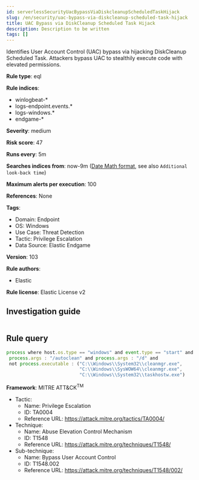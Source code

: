 ```yaml
---
id: serverlessSecurityUacBypassViaDiskcleanupScheduledTaskHijack
slug: /en/security/uac-bypass-via-diskcleanup-scheduled-task-hijack
title: UAC Bypass via DiskCleanup Scheduled Task Hijack
description: Description to be written
tags: []
---
```


<div id="uac-bypass-via-diskcleanup-scheduled-task-hijack"></div>

Identifies User Account Control (UAC) bypass via hijacking DiskCleanup Scheduled Task. Attackers bypass UAC to stealthily execute code with elevated permissions.

**Rule type**: eql

**Rule indices**: 

* winlogbeat-*
* logs-endpoint.events.*
* logs-windows.*
* endgame-*

**Severity**: medium

**Risk score**: 47

**Runs every**: 5m

**Searches indices from**: now-9m ([Date Math format](((ref))/common-options.html#date-math), see also <DocLink id="serverlessSecurityRulesUiCreate" section="set-the-rules-schedule">`Additional look-back time`</DocLink>)

**Maximum alerts per execution**: 100

**References**: None

**Tags**: 

* Domain: Endpoint
* OS: Windows
* Use Case: Threat Detection
* Tactic: Privilege Escalation
* Data Source: Elastic Endgame

**Version**: 103

**Rule authors**: 

* Elastic

**Rule license**: Elastic License v2

## Investigation guide

```markdown

```

## Rule query

```js
process where host.os.type == "windows" and event.type == "start" and
 process.args : "/autoclean" and process.args : "/d" and
 not process.executable : ("C:\\Windows\\System32\\cleanmgr.exe",
                           "C:\\Windows\\SysWOW64\\cleanmgr.exe",
                           "C:\\Windows\\System32\\taskhostw.exe")

```

**Framework**: MITRE ATT&CK<sup>TM</sup>

* Tactic:
    * Name: Privilege Escalation
    * ID: TA0004
    * Reference URL: https://attack.mitre.org/tactics/TA0004/
* Technique:
    * Name: Abuse Elevation Control Mechanism
    * ID: T1548
    * Reference URL: https://attack.mitre.org/techniques/T1548/
* Sub-technique:
    * Name: Bypass User Account Control
    * ID: T1548.002
    * Reference URL: https://attack.mitre.org/techniques/T1548/002/

